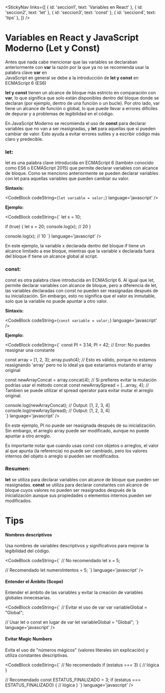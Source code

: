 
<StickyNav
  links={[
    { id: 'seccion1', text: 'Variables en React' },
    { id: 'seccion2', text: 'let' },
    { id: 'seccion3', text: 'const' },
    { id: 'seccion4', text: 'tips' },
  ]}
/>

<a id="seccion1"></a>
# Variables en React y JavaScript Moderno (Let y Const)

Antes que nada cabe mencionar que las variables se declaraban anteriormente con **var** la razón por la que ya no se recomienda usar la palabra clave **var** en  
JavaScript en general se debe a la introducción de **let y const** en ECMAScript 6 (ES6)

**let y const** tienen un alcance de bloque más estricto en comparación con **var**, lo que significa que solo están disponibles dentro del bloque donde se declaran 
(por ejemplo, dentro de una función o un bucle). Por otro lado, var tiene un alcance de función o global, lo que puede llevar a errores difíciles de depurar y a problemas 
de legibilidad en el código.

En JavaScript Moderno se recomienda el uso de **const** para declarar variables que no van a ser reasignadas, y **let** para aquellas que sí pueden cambiar de valor. 
Esto ayuda a evitar errores sutiles y a escribir código más claro y predecible.

<a id="seccion2"></a>
### **let:**
let es una palabra clave introducida en ECMAScript 6 (también conocido como ES6 o ECMAScript 2015) que permite declarar variables con alcance de bloque. 
Como se menciono anteriormente se pueden declarar variables con let para aquellas variables que pueden cambiar su valor.

**Sintaxis:**

<CodeBlock
  codeString={`let variable = valor;`} 
  language='javascript'
/>

**Ejemplo:**

<CodeBlock
  codeString={`
  let x = 10;

  if (true) {
    let x = 20;
    console.log(x); // 20
  }

  console.log(x); // 10
  `}
  language='javascript'
/>

En este ejemplo, la variable x declarada dentro del bloque if tiene un alcance limitado a ese bloque, mientras que la variable x declarada fuera del bloque if tiene un alcance 
global al script.

<a id="seccion3"></a>
### **const:**
const es otra palabra clave introducida en ECMAScript 6. Al igual que let, permite declarar variables con alcance de bloque, pero a diferencia de let, las variables declaradas 
con const no pueden ser reasignadas después de su inicialización. Sin embargo, esto no significa que el valor es inmutable, solo que la variable no puede apuntar a otro valor.

**Sintaxis:**

<CodeBlock
  codeString={`const variable = valor;`}
  language='javascript'
/>

**Ejemplo:**

<CodeBlock
  codeString={`
  const PI = 3.14;
  PI = 42; // Error: No puedes reasignar una constante

  const array = [1, 2, 3];
  array.push(4); // Esto es válido, porque no estamos reasignando 'array' pero no lo ideal ya que estariamos mutando el array original

  const newArrayConcat = array.concat(4); // Si prefieres evitar la mutación podrías usar el método concat 
  const newArraySpread = [...array, 4]; // Tambien se puede utilizar el spread operator para evitar mutar el arreglo original.

  console.log(newArrayConcat); // Output: [1, 2, 3, 4]
  console.log(newArraySpread); // Output: [1, 2, 3, 4]  
  `}
  language='javascript'
/>

En este ejemplo, PI no puede ser reasignada después de su inicialización. Sin embargo, el arreglo array puede ser modificado, aunque no puede apuntar a otro arreglo.

Es importante notar que cuando usas const con objetos o arreglos, el valor al que apunta (la referencia) no puede ser cambiado, pero los valores internos del objeto o arreglo 
sí pueden ser modificados.

### **Resumen:**

**let** se utiliza para declarar variables con alcance de bloque que pueden ser reasignadas.
**const** se utiliza para declarar constantes con alcance de bloque cuyos valores no pueden ser reasignados después de la inicialización aunque sus propiedades o elementos 
internos pueden ser modificados.


<a id="seccion4"></a>
# Tips 

#### Nombres descriptivos

Usa nombres de variables descriptivos y significativos para mejorar la legibilidad del código.

<CodeBlock
  codeString={`
  // No recomendado
  let x = 5;

  // Recomendado
  let numeroIntentos = 5;
  `} 
  language='javascript'
/>

#### Entender el Ámbito (Scope)
Entender el ámbito de las variables y evitar la creación de variables globales innecesarias.

<CodeBlock
  codeString={`
  // Evitar el uso de var
  var variableGlobal = "Global";

  // Usar let o const en lugar de var
  let variableGlobal = "Global";
  `} 
  language='javascript'
/>

#### Evitar Magic Numbers

Evita el uso de "números mágicos" (valores literales sin explicación) y utiliza constantes descriptivas.

<CodeBlock
  codeString={`
  // No recomendado
  if (estatus === 3) {
    // lógica
  }

  // Recomendado
  const ESTATUS_FINALIZADO = 3;
  if (estatus === ESTATUS_FINALIZADO) {
    // lógica
  }
  `} 
  language='javascript'
/>
